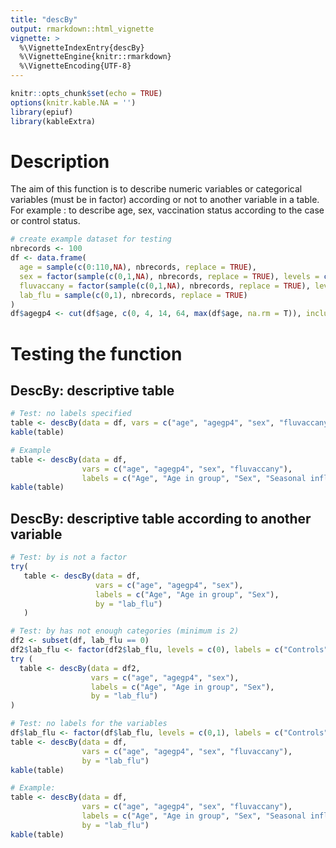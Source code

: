 ```yaml
---
title: "descBy"
output: rmarkdown::html_vignette
vignette: >
  %\VignetteIndexEntry{descBy}
  %\VignetteEngine{knitr::rmarkdown}
  %\VignetteEncoding{UTF-8}
---
```


```r
knitr::opts_chunk$set(echo = TRUE)
options(knitr.kable.NA = '')
library(epiuf)
library(kableExtra)

```

# Description

The aim of this function is to describe numeric variables or categorical variables (must be in factor) according or not to another variable in a table.
For example : to describe age, sex, vaccination status according to the case or control status.


```r
# create example dataset for testing
nbrecords <- 100
df <- data.frame(
  age = sample(c(0:110,NA), nbrecords, replace = TRUE),
  sex = factor(sample(c(0,1,NA), nbrecords, replace = TRUE), levels = c(0,1), labels = c("Female", "Male")),
  fluvaccany = factor(sample(c(0,1,NA), nbrecords, replace = TRUE), levels = c(0,1), labels = c("No", "Yes")),
  lab_flu = sample(c(0,1), nbrecords, replace = TRUE)
)
df$agegp4 <- cut(df$age, c(0, 4, 14, 64, max(df$age, na.rm = T)), include.lowest = TRUE, labels = c("0-4", "5-14", "15-64", "65 +"))

```

# Testing the function

## DescBy: descriptive table
```r
# Test: no labels specified
table <- descBy(data = df, vars = c("age", "agegp4", "sex", "fluvaccany"))
kable(table)

# Example
table <- descBy(data = df, 
                vars = c("age", "agegp4", "sex", "fluvaccany"),
                labels = c("Age", "Age in group", "Sex", "Seasonal influenza vaccination"))
kable(table)
```

## DescBy: descriptive table according to another variable
```r
# Test: by is not a factor
try(
   table <- descBy(data = df, 
                   vars = c("age", "agegp4", "sex"), 
                   labels = c("Age", "Age in group", "Sex"), 
                   by = "lab_flu")
   )

# Test: by has not enough categories (minimum is 2)
df2 <- subset(df, lab_flu == 0)
df2$lab_flu <- factor(df2$lab_flu, levels = c(0), labels = c("Controls"))
try (
  table <- descBy(data = df2, 
                  vars = c("age", "agegp4", "sex"), 
                  labels = c("Age", "Age in group", "Sex"), 
                  by = "lab_flu")
)

# Test: no labels for the variables
df$lab_flu <- factor(df$lab_flu, levels = c(0,1), labels = c("Controls", "Cases"))
table <- descBy(data = df, 
                vars = c("age", "agegp4", "sex", "fluvaccany"), 
                by = "lab_flu")
kable(table)

# Example:
table <- descBy(data = df, 
                vars = c("age", "agegp4", "sex", "fluvaccany"), 
                labels = c("Age", "Age in group", "Sex", "Seasonal influenza vaccination"), 
                by = "lab_flu")
kable(table)
```

